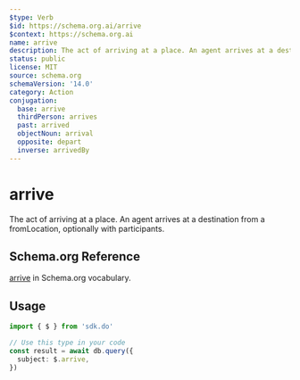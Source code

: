 ```yaml
---
$type: Verb
$id: https://schema.org.ai/arrive
$context: https://schema.org.ai
name: arrive
description: The act of arriving at a place. An agent arrives at a destination from a fromLocation, optionally with participants.
status: public
license: MIT
source: schema.org
schemaVersion: '14.0'
category: Action
conjugation:
  base: arrive
  thirdPerson: arrives
  past: arrived
  objectNoun: arrival
  opposite: depart
  inverse: arrivedBy
---
```


# arrive

The act of arriving at a place. An agent arrives at a destination from a fromLocation, optionally with participants.

## Schema.org Reference

[arrive](https://schema.org/ArriveAction) in Schema.org vocabulary.

## Usage

```typescript
import { $ } from 'sdk.do'

// Use this type in your code
const result = await db.query({
  subject: $.arrive,
})
```

